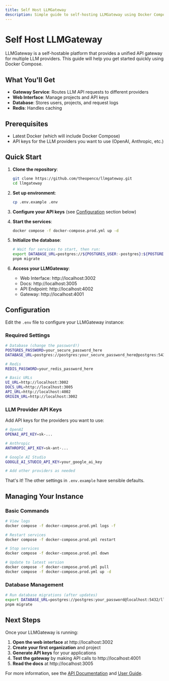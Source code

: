 ```yaml
---
title: Self Host LLMGateway
description: Simple guide to self-hosting LLMGateway using Docker Compose.
---
```


# Self Host LLMGateway

LLMGateway is a self-hostable platform that provides a unified API gateway for multiple LLM providers. This guide will help you get started quickly using Docker Compose.

## What You'll Get

- **Gateway Service**: Routes LLM API requests to different providers
- **Web Interface**: Manage projects and API keys
- **Database**: Stores users, projects, and request logs
- **Redis**: Handles caching

## Prerequisites

- Latest Docker (which will include Docker Compose)
- API keys for the LLM providers you want to use (OpenAI, Anthropic, etc.)

## Quick Start

1. **Clone the repository**:

   ```bash
   git clone https://github.com/theopenco/llmgateway.git
   cd llmgateway
   ```

2. **Set up environment**:

   ```bash
   cp .env.example .env
   ```

3. **Configure your API keys** (see [Configuration](#configuration) section below)

4. **Start the services**:

   ```bash
   docker compose -f docker-compose.prod.yml up -d
   ```

5. **Initialize the database**:

   ```bash
   # Wait for services to start, then run:
   export DATABASE_URL=postgres://${POSTGRES_USER:-postgres}:${POSTGRES_PASSWORD:-change_this_secure_password}@localhost:5432/${POSTGRES_DB:-llmgateway}
   pnpm migrate
   ```

6. **Access your LLMGateway**:
   - Web Interface: http://localhost:3002
   - Docs: http://localhost:3005
   - API Endpoint: http://localhost:4002
   - Gateway: http://localhost:4001

## Configuration

Edit the `.env` file to configure your LLMGateway instance:

### Required Settings

```bash
# Database (change the password!)
POSTGRES_PASSWORD=your_secure_password_here
DATABASE_URL=postgres://postgres:your_secure_password_here@postgres:5432/llmgateway

# Redis
REDIS_PASSWORD=your_redis_password_here

# Basic URLs
UI_URL=http://localhost:3002
DOCS_URL=http://localhost:3005
API_URL=http://localhost:4002
ORIGIN_URL=http://localhost:3002
```

### LLM Provider API Keys

Add API keys for the providers you want to use:

```bash
# OpenAI
OPENAI_API_KEY=sk-...

# Anthropic
ANTHROPIC_API_KEY=sk-ant-...

# Google AI Studio
GOOGLE_AI_STUDIO_API_KEY=your_google_ai_key

# Add other providers as needed
```

That's it! The other settings in `.env.example` have sensible defaults.

## Managing Your Instance

### Basic Commands

```bash
# View logs
docker compose -f docker-compose.prod.yml logs -f

# Restart services
docker compose -f docker-compose.prod.yml restart

# Stop services
docker compose -f docker-compose.prod.yml down

# Update to latest version
docker compose -f docker-compose.prod.yml pull
docker compose -f docker-compose.prod.yml up -d
```

### Database Management

```bash
# Run database migrations (after updates)
export DATABASE_URL=postgres://postgres:your_password@localhost:5432/llmgateway
pnpm migrate
```

## Next Steps

Once your LLMGateway is running:

1. **Open the web interface** at http://localhost:3002
2. **Create your first organization** and project
3. **Generate API keys** for your applications
4. **Test the gateway** by making API calls to http://localhost:4001
5. **Read the docs** at http://localhost:3005

For more information, see the [API Documentation](/docs/api) and [User Guide](/docs/guide).
